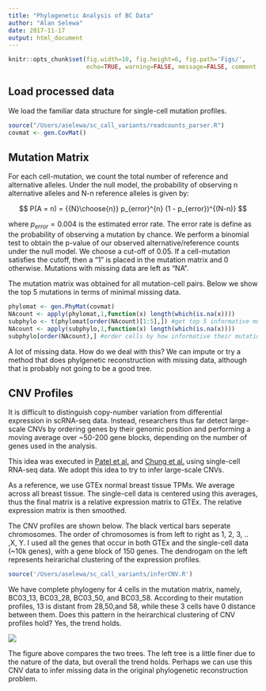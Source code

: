 ```yaml
---
title: "Phylogenetic Analysis of BC Data"
author: "Alan Selewa"
date: 2017-11-17
output: html_document
---
```


```r
knitr::opts_chunk$set(fig.width=10, fig.height=6, fig.path='Figs/',
                      echo=TRUE, warning=FALSE, message=FALSE, comment = NA)
```

## Load processed data

We load the familiar data structure for single-cell mutation profiles.

```r
source("/Users/aselewa/sc_call_variants/readcounts_parser.R")
covmat <- gen.CovMat()
```

## Mutation Matrix

For each cell-mutation, we count the total number of reference and alternative alleles. Under the null model, the probability of observing n alternative alleles and N-n reference alleles is given by:

$$ P(A = n) = {{N}\choose{n}}  p_{error}^{n} (1 - p_{error})^{(N-n)} $$

where $p_{error} = 0.004$ is the estimated error rate. The error rate is define as the probability of observing a mutation by chance. We perform a binomial test to obtain the p-value of our observed alternative/reference counts under the null model. We choose a cut-off of 0.05. If a cell-mutation satisfies the cutoff, then a "1" is placed in the mutation matrix and 0 otherwise. Mutations with missing data are left as "NA". 

The mutation matrix was obtained for all mutation-cell pairs. Below we show the top 5 mutations in terms of minimal missing data. 

```r
phylomat <- gen.PhyMat(covmat)
NAcount <- apply(phylomat,1,function(x) length(which(is.na(x))))
subphylo <- t(phylomat[order(NAcount)[1:5],]) #get top 5 informative mutations
NAcount <- apply(subphylo,1,function(x) length(which(is.na(x))))
subphylo[order(NAcount),] #order cells by how informative their mutations are
```

A lot of missing data. How do we deal with this? We can impute or try a method that does phylgenetic reconstruction with missing data, although that is probably not going to be a good tree. 

## CNV Profiles

It is difficult to distinguish copy-number variation from differential expression in scRNA-seq data. Instead, researchers thus far detect large-scale CNVs by ordering genes by their genomic position and performing a moving average over ~50-200   gene blocks, depending on the number of genes used in the analysis.

This idea was executed in [Patel et al.](http://science.sciencemag.org/content/early/2014/06/11/science.1254257) and [Chung et al.](https://www.nature.com/articles/ncomms15081) using single-cell RNA-seq data. We adopt this idea to try to infer large-scale CNVs.

As a reference, we use GTEx normal breast tissue TPMs. We average across all breast tissue. The single-cell data is centered using this averages, thus the final matrix is a relative expression matrix to GTEx. The relative expression matrix is then smoothed.

The CNV profiles are shown below. The black vertical bars seperate chromosomes. The order of chromosomes is from left to right as 1, 2, 3, .. ,X, Y. I used all the genes that occur in both GTEx and the single-cell data (~10k genes), with a gene block of 150 genes. The dendrogam on the left represents heirarichal clustering of the expression profiles. 

```r
source('/Users/aselewa/sc_call_variants/inferCNV.R')
```

We have complete phylogeny for 4 cells in the mutation matrix, namely, BC03_13, BC03_28, BC03_50, and BC03_58. According to their mutation profiles, 13 is distant from 28,50,and 58, while these 3 cells have 0 distance between them. Does this pattern in the heirarchical clustering of CNV profiles hold? Yes, the trend holds. 

![](/Users/aselewa/web/img/cnv_mutation_fig.png)

The figure above compares the two trees. The left tree is a little finer due to the nature of the data, but overall the trend holds. Perhaps we can use this CNV data to infer missing data in the original phylogenetic reconstruction problem.
